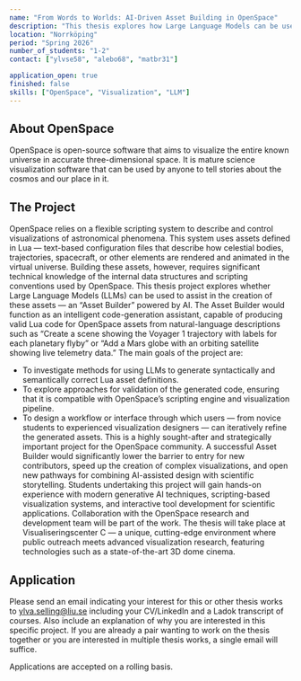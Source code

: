 ```yaml
---
name: "From Words to Worlds: AI-Driven Asset Building in OpenSpace"
description: "This thesis explores how Large Language Models can be used to automatically generate and validate Lua-based asset scripts for the OpenSpace astro-visualization platform, enabling users to create complex visualizations through natural language interaction."
location: "Norrköping"
period: "Spring 2026"
number_of_students: "1-2"
contact: ["ylvse58", "alebo68", "matbr31"]

application_open: true
finished: false
skills: ["OpenSpace", "Visualization", "LLM"]
---
```


## About OpenSpace

OpenSpace is open-source software that aims to visualize the entire known universe in accurate three-dimensional space. It is mature science visualization software that can be used by anyone to tell stories about the cosmos and our place in it.

## The Project

OpenSpace relies on a flexible scripting system to describe and control visualizations of astronomical phenomena. This system uses assets defined in Lua — text-based configuration files that describe how celestial bodies, trajectories, spacecraft, or other elements are rendered and animated in the virtual universe. Building these assets, however, requires significant technical knowledge of the internal data structures and scripting conventions used by OpenSpace.
This thesis project explores whether Large Language Models (LLMs) can be used to assist in the creation of these assets — an “Asset Builder” powered by AI. The Asset Builder would function as an intelligent code-generation assistant, capable of producing valid Lua code for OpenSpace assets from natural-language descriptions such as “Create a scene showing the Voyager 1 trajectory with labels for each planetary flyby” or “Add a Mars globe with an orbiting satellite showing live telemetry data.”
The main goals of the project are:

- To investigate methods for using LLMs to generate syntactically and semantically correct Lua asset definitions.
- To explore approaches for validation of the generated code, ensuring that it is compatible with OpenSpace’s scripting engine and visualization pipeline.
- To design a workflow or interface through which users — from novice students to experienced visualization designers — can iteratively refine the generated assets.
  This is a highly sought-after and strategically important project for the OpenSpace community. A successful Asset Builder would significantly lower the barrier to entry for new contributors, speed up the creation of complex visualizations, and open new pathways for combining AI-assisted design with scientific storytelling.
  Students undertaking this project will gain hands-on experience with modern generative AI techniques, scripting-based visualization systems, and interactive tool development for scientific applications. Collaboration with the OpenSpace research and development team will be part of the work.
  The thesis will take place at Visualiseringscenter C — a unique, cutting-edge environment where public outreach meets advanced visualization research, featuring technologies such as a state-of-the-art 3D dome cinema.

## Application

Please send an email indicating your interest for this or other thesis works to [ylva.selling@liu.se](mailto:ylva.selling@liu.se) including your CV/LinkedIn and a Ladok transcript of courses.
Also include an explanation of why you are interested in this specific project. If you are already a pair wanting to work on the thesis together or you are interested in multiple thesis works, a single email will suffice.

Applications are accepted on a rolling basis.
